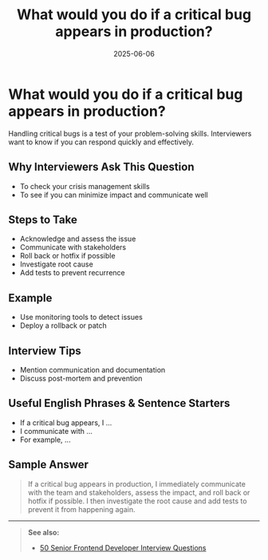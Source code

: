 ﻿---
title: 'What would you do if a critical bug appears in production?'
date: '2025-06-06'
tags: ['interview', 'bug', 'production', 'frontend']
draft: false
summary: 'A practical guide to handling critical bugs in production, with strategies, examples, and interview tips.'
authors: ['default']
layout: PostSimple
---

# What would you do if a critical bug appears in production?

Handling critical bugs is a test of your problem-solving skills. Interviewers want to know if you can respond quickly and effectively.

## Why Interviewers Ask This Question

- To check your crisis management skills
- To see if you can minimize impact and communicate well

## Steps to Take

- Acknowledge and assess the issue
- Communicate with stakeholders
- Roll back or hotfix if possible
- Investigate root cause
- Add tests to prevent recurrence

## Example

- Use monitoring tools to detect issues
- Deploy a rollback or patch

## Interview Tips

- Mention communication and documentation
- Discuss post-mortem and prevention

## Useful English Phrases & Sentence Starters

- If a critical bug appears, I ...
- I communicate with ...
- For example, ...

## Sample Answer

> If a critical bug appears in production, I immediately communicate with the team and stakeholders, assess the impact, and roll back or hotfix if possible. I then investigate the root cause and add tests to prevent it from happening again.

---

> **See also:**
>
> - [50 Senior Frontend Developer Interview Questions](./50-frontend-developer-interview-questions)
